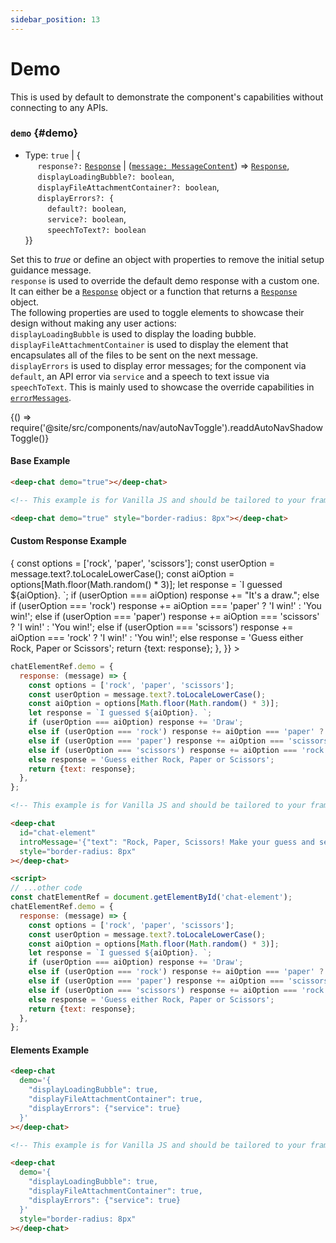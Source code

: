 ```yaml
---
sidebar_position: 13
---
```


# Demo

This is used by default to demonstrate the component's capabilities without connecting to any APIs.

### `demo` {#demo}

- Type: `true` | { <br />
  &nbsp;&nbsp;&nbsp;&nbsp; `response?:` [`Response`](/docs/connect#Response) | ([`message: MessageContent`](/docs/messages/#MessageContent)) => [`Response`](/docs/connect#Response), <br />
  &nbsp;&nbsp;&nbsp;&nbsp; `displayLoadingBubble?: boolean`, <br />
  &nbsp;&nbsp;&nbsp;&nbsp; `displayFileAttachmentContainer?: boolean`, <br />
  &nbsp;&nbsp;&nbsp;&nbsp; `displayErrors?: {`<br />
  &nbsp;&nbsp;&nbsp;&nbsp;&nbsp;&nbsp;&nbsp;&nbsp; `default?: boolean`, <br />
  &nbsp;&nbsp;&nbsp;&nbsp;&nbsp;&nbsp;&nbsp;&nbsp; `service?: boolean`, <br />
  &nbsp;&nbsp;&nbsp;&nbsp;&nbsp;&nbsp;&nbsp;&nbsp; `speechToText?: boolean` <br />
  }}

Set this to _true_ or define an object with properties to remove the initial setup guidance message. <br />
`response` is used to override the default demo response with a custom one. It can either be a [`Response`](/docs/connect#Response) object or a function that returns
a [`Response`](/docs/connect#Response) object. <br />
The following properties are used to toggle elements to showcase their design without making any user actions: <br />
`displayLoadingBubble` is used to display the loading bubble. <br />
`displayFileAttachmentContainer` is used to display the element that encapsulates all of the files to be sent on the next message. <br />
`displayErrors` is used to display error messages; for the component via `default`, an API error via `service` and a speech to text issue via `speechToText`.
This is mainly used to showcase the override capabilities in [`errorMessages`](/docs/messages#errorMessages). <br />


<BrowserOnly>{() => require('@site/src/components/nav/autoNavToggle').readdAutoNavShadowToggle()}</BrowserOnly>

#### Base Example

<ComponentContainer>
  <DeepChatBrowser style={{borderRadius: '8px'}} demo={true}></DeepChatBrowser>
</ComponentContainer>

<Tabs>
<TabItem value="js" label="Sample code">

```html
<deep-chat demo="true"></deep-chat>
```

</TabItem>
<TabItem value="py" label="Full code">

```html
<!-- This example is for Vanilla JS and should be tailored to your framework (see Examples) -->

<deep-chat demo="true" style="border-radius: 8px"></deep-chat>
```

</TabItem>
</Tabs>

<LineBreak></LineBreak>

#### Custom Response Example

<ComponentContainer>
  <DeepChatBrowser
    style={{borderRadius: '8px'}}
    introMessage={{text: 'Rock, Paper, Scissors! Make your guess and see who wins!'}}
    demo={{
      response: (message) => {
        const options = ['rock', 'paper', 'scissors'];
        const userOption = message.text?.toLocaleLowerCase();
        const aiOption = options[Math.floor(Math.random() * 3)];
        let response = `I guessed ${aiOption}. `;
        if (userOption === aiOption) response += "It's a draw.";
        else if (userOption === 'rock') response += aiOption === 'paper' ? 'I win!' : 'You win!';
        else if (userOption === 'paper') response += aiOption === 'scissors' ? 'I win!' : 'You win!';
        else if (userOption === 'scissors') response += aiOption === 'rock' ? 'I win!' : 'You win!';
        else response = 'Guess either Rock, Paper or Scissors';
        return {text: response};
      },
    }}
  ></DeepChatBrowser>
</ComponentContainer>

<Tabs>
<TabItem value="js" label="Sample code">

```javascript
chatElementRef.demo = {
  response: (message) => {
    const options = ['rock', 'paper', 'scissors'];
    const userOption = message.text?.toLocaleLowerCase();
    const aiOption = options[Math.floor(Math.random() * 3)];
    let response = `I guessed ${aiOption}. `;
    if (userOption === aiOption) response += 'Draw';
    else if (userOption === 'rock') response += aiOption === 'paper' ? 'I win!' : 'You win!';
    else if (userOption === 'paper') response += aiOption === 'scissors' ? 'I win!' : 'You win!';
    else if (userOption === 'scissors') response += aiOption === 'rock' ? 'I win!' : 'You win!';
    else response = 'Guess either Rock, Paper or Scissors';
    return {text: response};
  },
};
```

</TabItem>
<TabItem value="py" label="Full code">

```html
<!-- This example is for Vanilla JS and should be tailored to your framework (see Examples) -->

<deep-chat
  id="chat-element"
  introMessage='{"text": "Rock, Paper, Scissors! Make your guess and see who wins!"}'
  style="border-radius: 8px"
></deep-chat>

<script>
// ...other code
const chatElementRef = document.getElementById('chat-element');
chatElementRef.demo = {
  response: (message) => {
    const options = ['rock', 'paper', 'scissors'];
    const userOption = message.text?.toLocaleLowerCase();
    const aiOption = options[Math.floor(Math.random() * 3)];
    let response = `I guessed ${aiOption}. `;
    if (userOption === aiOption) response += 'Draw';
    else if (userOption === 'rock') response += aiOption === 'paper' ? 'I win!' : 'You win!';
    else if (userOption === 'paper') response += aiOption === 'scissors' ? 'I win!' : 'You win!';
    else if (userOption === 'scissors') response += aiOption === 'rock' ? 'I win!' : 'You win!';
    else response = 'Guess either Rock, Paper or Scissors';
    return {text: response};
  },
};
```

</TabItem>
</Tabs>

<LineBreak></LineBreak>

#### Elements Example

<ComponentContainer>
  <DeepChatBrowser
    style={{borderRadius: '8px'}}
    demo={{
      displayLoadingBubble: true,
      displayFileAttachmentContainer: true,
      displayErrors: {service: true},
    }}
  ></DeepChatBrowser>
</ComponentContainer>

<Tabs>
<TabItem value="js" label="Sample code">

```html
<deep-chat
  demo='{
    "displayLoadingBubble": true,
    "displayFileAttachmentContainer": true,
    "displayErrors": {"service": true}
  }'
></deep-chat>
```

</TabItem>
<TabItem value="py" label="Full code">

```html
<!-- This example is for Vanilla JS and should be tailored to your framework (see Examples) -->

<deep-chat
  demo='{
    "displayLoadingBubble": true,
    "displayFileAttachmentContainer": true,
    "displayErrors": {"service": true}
  }'
  style="border-radius: 8px"
></deep-chat>
```

</TabItem>
</Tabs>

<LineBreak></LineBreak>
